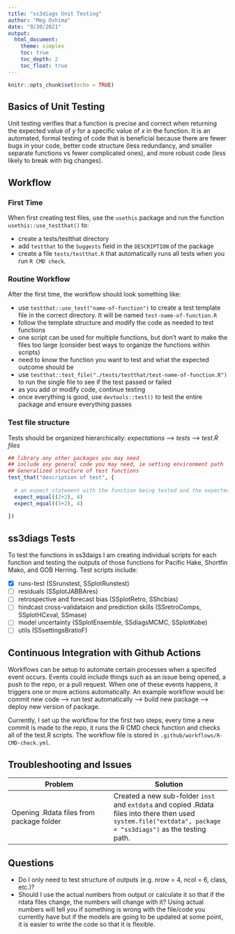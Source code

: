 ```yaml
---
title: "ss3diags Unit Testing"
author: "Meg Oshima"
date: "9/20/2021"
output: 
  html_document:
    theme: simplex  
    toc: true
    toc_depth: 2
    toc_float: true 
---
```


```r
knitr::opts_chunk$set(echo = TRUE)
```

## Basics of Unit Testing  

Unit testing verifies that a function is precise and correct when returning the expected value of _y_ for a specific value of _x_ in the function. It is an automated, formal testing of code that is beneficial because there are fewer bugs in your code, better code structure (less redundancy, and smaller separate functions vs fewer complicated ones), and more robust code (less likely to break with big changes).

## Workflow  

### First Time  
When first creating test files, use the `usethis` package and run the function `usethis::use_testthat()` to:    

  *   create a tests/testthat directory   
  *   add `testthat` to the `Suggests` field in the `DESCRIPTION` of the package    
  *   create a file `tests/testthat.R` that automatically runs all tests when you run `R CMD check`.    
  
### Routine Workflow    
After the first time, the workflow should look something like:    

  *   use `testthat::use_test("name-of-function")` to create a test template file in the correct directory. It will be named `test-name-of-function.R`   
  *   follow the template structure and modify the code as needed to test functions   
  *   one script can be used for multiple functions, but don't want to make the files too large (consider best ways to organize the functions within scripts)    
  *   need to know the function you want to test and what the expected outcome should be    
  *   use `testthat::test_file("./tests/testthat/test-name-of-function.R")` to run the single file to see if the test passed or failed   
  *   as you add or modify code, continue testing     
  *   once everything is good, use `devtools::test()` to test the entire package and ensure everything passes   
  
### Test file structure   

Tests should be organized hierarchically: *expectations* --> *tests* --> *test.R files*


```r


## library any other packages you may need
## include any general code you may need, ie setting environment path
## Generalized structure of test functions 
test_that("description of test", {
  
  # an expect statement with the function being tested and the expected outcome
  expect_equal((2+2), 4)
  expect_equal((3+2), 4)
  
})


```


## ss3diags Tests  

To test the functions in ss3daigs I am creating individual scripts for each function and testing the outputs of those functions for Pacific Hake, Shortfin Mako, and GOB Herring. Test scripts include:  

- [x] runs-test (SSrunstest, SSplotRunstest)
- [ ] residuals (SSplotJABBAres)
- [ ] retrospective and forecast bias (SSplotRetro, SShcbias)
- [ ] hindcast cross-validataion and prediction skills (SSretroComps, SSplotHCxval, SSmase)
- [ ] model uncertainty (SSplotEnsemble, SSdiagsMCMC, SSplotKobe)
- [ ] utils (SSsettingsBratioF)


## Continuous Integration with Github Actions  

Workflows can be setup to automate certain processes when a specifed event occurs. Events could include things such as an issue being opened, a push to the repo, or a pull request. When one of these events happens, it triggers one or more actions automatically. An example workflow would be: commit new code --> run test automatically --> build new package --> deploy new version of package.  

Currently, I set up the workflow for the first two steps; every time a new commit is made to the repo, it runs the R CMD check function and checks all of the test.R scripts. The workflow file is stored in `.github/workflows/R-CMD-check.yml`.


## Troubleshooting and Issues  

| Problem     | Solution      |   
|-------------|---------------|  
| Opening .Rdata files from package folder | Created a new sub-folder `inst` and `extdata` and copied .Rdata files into there then used `system.file("extdata", package = "ss3diags")` as the testing path. |  

## Questions  

  *   Do I only need to test structure of outputs (e.g. nrow = 4, ncol = 6, class, etc.)?  
  *   Should I use the actual numbers from output or calculate it so that if the rdata files change, the numbers will change with it? Using actual numbers will tell you if something is wrong with the file/code you currently have but if the models are going to be updated at some point, it is easier to write the code so that it is flexible.  

